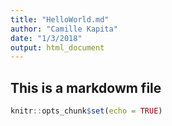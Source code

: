 ```yaml
---
title: "HelloWorld.md"
author: "Camille Kapita"
date: "1/3/2018"
output: html_document
---
```

## This is a markdowm file
```r
knitr::opts_chunk$set(echo = TRUE)
```

